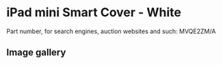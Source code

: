 
# iPad mini Smart Cover - White

Part number, for search engines, auction websites and such: MVQE2ZM/A

## Image gallery

<div style={{ width: "768px" }}>
  <GalleryComponent
    images={[
      {
        original: "/everysource/MVQE2.png",
        thumbnail: "/everypreview/MVQE2.png",
      },
      {
        original: "/everysource/MVQE2_AV1_GOLD.png",
        thumbnail: "/everypreview/MVQE2_AV1_GOLD.png",
      },
      {
        original: "/everysource/MVQE2_AV1_SILVER.png",
        thumbnail: "/everypreview/MVQE2_AV1_SILVER.png",
      },
      {
        original: "/everysource/MVQE2_AV1_SPACE_GRAY.png",
        thumbnail: "/everypreview/MVQE2_AV1_SPACE_GRAY.png",
      },
      {
        original: "/everysource/MVQE2_AV2.png",
        thumbnail: "/everypreview/MVQE2_AV2.png",
      },
      {
        original: "/everysource/MVQE2_AV3.png",
        thumbnail: "/everypreview/MVQE2_AV3.png",
      }
    ]}
  />
</div>